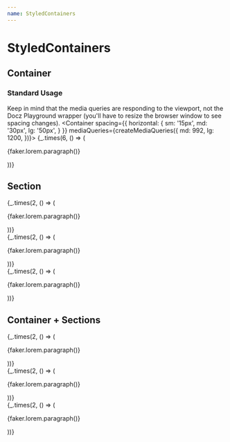 ```yaml
---
name: StyledContainers
---
```



# StyledContainers

## Container
<PropsTable of={Container} />

### Standard Usage
Keep in mind that the media queries are responding to the viewport, not the Docz Playground wrapper (you'll have to resize the browser window to see spacing changes).
<Playground>
  <Container
    spacing={{
      horizontal: {
        sm: '15px',
        md: '30px',
        lg: '50px',
      }
    }}
    mediaQueries={createMediaQueries({
      md: 992,
      lg: 1200,
    })}>
    {_.times(6, () => (
      <p>{faker.lorem.paragraph()}</p>
    ))}
  </Container>
</Playground>

## Section
<PropsTable of={Section} />

<Playground>
  <Section
    position='odd'
    spacing={{
      vertical: {
        sm: '20px',
        md: '45px',
        lg: '60px',
      }
    }}
    mediaQueries={createMediaQueries({
      md: 992,
      lg: 1200,
    })}>
    {_.times(2, () => (
      <p>{faker.lorem.paragraph()}</p>
    ))}
  </Section>
  <Section
    position='even'
    spacing={{
      vertical: {
        sm: '20px',
        md: '45px',
        lg: '60px',
      }
    }}
    mediaQueries={createMediaQueries({
      md: 992,
      lg: 1200,
    })}>
    {_.times(2, () => (
      <p>{faker.lorem.paragraph()}</p>
    ))}
  </Section>
  <Section
    position='odd'
    spacing={{
      vertical: {
        sm: '20px',
        md: '45px',
        lg: '60px',
      }
    }}
    mediaQueries={createMediaQueries({
      md: 992,
      lg: 1200,
    })}>
    {_.times(2, () => (
      <p>{faker.lorem.paragraph()}</p>
    ))}
  </Section>
</Playground>

## Container + Sections

<Playground>
  <Container
    spacing={{
      horizontal: {
        sm: '15px',
        md: '30px',
        lg: '50px',
      }
    }}
    mediaQueries={createMediaQueries({
      md: 992,
      lg: 1200,
    })}>
    <Section
      position='odd'
      spacing={{
        vertical: {
          sm: '20px',
          md: '45px',
          lg: '60px',
        }
      }}
      mediaQueries={createMediaQueries({
        md: 992,
        lg: 1200,
      })}>
      {_.times(2, () => (
        <p>{faker.lorem.paragraph()}</p>
      ))}
    </Section>
    <Section
      position='even'
      spacing={{
        vertical: {
          sm: '20px',
          md: '45px',
          lg: '60px',
        }
      }}
      mediaQueries={createMediaQueries({
        md: 992,
        lg: 1200,
      })}>
      {_.times(2, () => (
        <p>{faker.lorem.paragraph()}</p>
      ))}
    </Section>
    <Section
      position='odd'
      spacing={{
        vertical: {
          sm: '20px',
          md: '45px',
          lg: '60px',
        }
      }}
      mediaQueries={createMediaQueries({
        md: 992,
        lg: 1200,
      })}>
      {_.times(2, () => (
        <p>{faker.lorem.paragraph()}</p>
      ))}
    </Section>
  </Container>
</Playground>